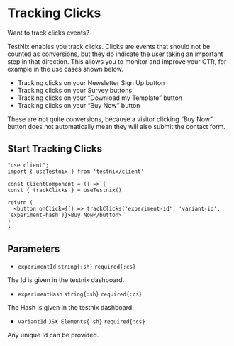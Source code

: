# Tracking Clicks

<p className="">Want to track clicks events?</p>

TestNix enables you track clicks. Clicks are events that should not be counted as conversions, but they do indicate the user taking an important step in that direction. This allows you to monitor and improve your CTR, for example in the use cases shown below.

- Tracking clicks on your Newsletter Sign Up button
- Tracking clicks on your Survey buttons
- Tracking clicks on your “Download my Template” button
- Tracking clicks on your “Buy Now” button

These are not quite conversions, because a visitor clicking “Buy Now” button does not automatically mean they will also submit the contact form.

## Start Tracking Clicks

  ```tsx filename="ClientComponent.tsx" copy
"use client";
import { useTestnix } from 'testnix/client'

const ClientComponent = () => {
  const { trackClicks } = useTestnix()

  return (
    <button onClick={() => trackClicks('experiment-id', 'variant-id', 'experiment-hash')}>Buy Now</button>
  )
}
  ```

## Parameters

- `experimentId` `string{:sh}` `required{:cs}`

<p className="mt-4 ml-8">The Id is given in the testnix dashboard.</p>

- `experimentHash` `string{:sh}` `required{:cs}`

<p className="mt-4 ml-8">The Hash is given in the testnix dashboard.</p>

- `variantId` `JSX Elements{:sh}` `required{:cs}`

<p className="mt-4 ml-8">Any unique Id can be provided.</p>